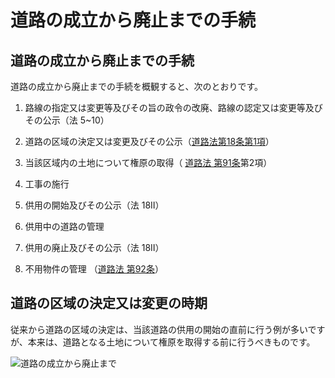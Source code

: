# 道路の成立から廃止までの手続



## 道路の成立から廃止までの手続



道路の成立から廃止までの手続を概観すると、次のとおりです。


1. 路線の指定又は変更等及びその旨の政令の改廃、路線の認定又は変更等及びその公示（法 5~10）



2. 道路の区域の決定又は変更及びその公示（[道路法第18条第1項](https://elaws.e-gov.go.jp/document?lawid=327AC1000000180#Mp-At_18)）



3. 当該区域内の土地について権原の取得（ [道路法 第91条](https://elaws.e-gov.go.jp/document?lawid=327AC1000000180#Mp-At_91)第2項）



4. 工事の施行



5. 供用の開始及びその公示（法 18Ⅱ）



6. 供用中の道路の管理



7. 供用の廃止及びその公示（法 18Ⅱ）



8. 不用物件の管理 （[道路法 第92条](https://elaws.e-gov.go.jp/document?lawid=327AC1000000180#Mp-At_92)）



## 道路の区域の決定又は変更の時期



従来から道路の区域の決定は、当該道路の供用の開始の直前に行う例が多いですが、本来は、道路となる土地について権原を取得する前に行うべきものです。


![道路の成立から廃止まで](/images/load/road-management/rm1-02.png)
